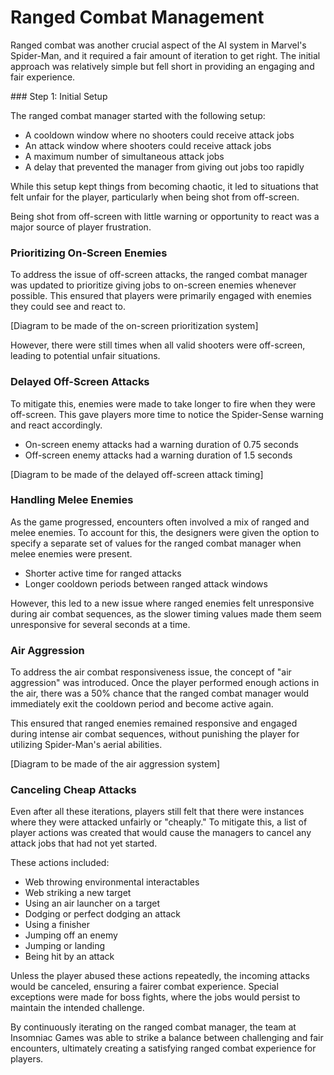 
# Ranged Combat Management

Ranged combat was another crucial aspect of the AI system in Marvel's Spider-Man, and it required a fair amount of iteration to get right. The initial approach was relatively simple but fell short in providing an engaging and fair experience.

<Steps>
### Step 1: Initial Setup

The ranged combat manager started with the following setup:

- A cooldown window where no shooters could receive attack jobs
- An attack window where shooters could receive attack jobs
- A maximum number of simultaneous attack jobs
- A delay that prevented the manager from giving out jobs too rapidly

</Steps>

While this setup kept things from becoming chaotic, it led to situations that felt unfair for the player, particularly when being shot from off-screen.

<Callout type="warning">
Being shot from off-screen with little warning or opportunity to react was a major source of player frustration.
</Callout>

### Prioritizing On-Screen Enemies

To address the issue of off-screen attacks, the ranged combat manager was updated to prioritize giving jobs to on-screen enemies whenever possible. This ensured that players were primarily engaged with enemies they could see and react to.

[Diagram to be made of the on-screen prioritization system]

However, there were still times when all valid shooters were off-screen, leading to potential unfair situations.

### Delayed Off-Screen Attacks

To mitigate this, enemies were made to take longer to fire when they were off-screen. This gave players more time to notice the Spider-Sense warning and react accordingly.

- On-screen enemy attacks had a warning duration of 0.75 seconds
- Off-screen enemy attacks had a warning duration of 1.5 seconds

[Diagram to be made of the delayed off-screen attack timing]

### Handling Melee Enemies

As the game progressed, encounters often involved a mix of ranged and melee enemies. To account for this, the designers were given the option to specify a separate set of values for the ranged combat manager when melee enemies were present.

- Shorter active time for ranged attacks
- Longer cooldown periods between ranged attack windows

However, this led to a new issue where ranged enemies felt unresponsive during air combat sequences, as the slower timing values made them seem unresponsive for several seconds at a time.

### Air Aggression

To address the air combat responsiveness issue, the concept of "air aggression" was introduced. Once the player performed enough actions in the air, there was a 50% chance that the ranged combat manager would immediately exit the cooldown period and become active again.

This ensured that ranged enemies remained responsive and engaged during intense air combat sequences, without punishing the player for utilizing Spider-Man's aerial abilities.

[Diagram to be made of the air aggression system]

### Canceling Cheap Attacks

Even after all these iterations, players still felt that there were instances where they were attacked unfairly or "cheaply." To mitigate this, a list of player actions was created that would cause the managers to cancel any attack jobs that had not yet started.

These actions included:

- Web throwing environmental interactables
- Web striking a new target
- Using an air launcher on a target
- Dodging or perfect dodging an attack
- Using a finisher
- Jumping off an enemy
- Jumping or landing
- Being hit by an attack

Unless the player abused these actions repeatedly, the incoming attacks would be canceled, ensuring a fairer combat experience. Special exceptions were made for boss fights, where the jobs would persist to maintain the intended challenge.

By continuously iterating on the ranged combat manager, the team at Insomniac Games was able to strike a balance between challenging and fair encounters, ultimately creating a satisfying ranged combat experience for players.